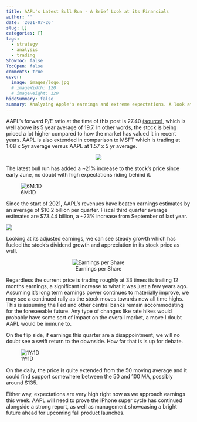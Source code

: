 ```yaml
---
title: AAPL's Latest Bull Run - A Brief Look at its Financials
author: ''
date: '2021-07-26'
slug: []
categories: []
tags: 
  - strategy
  - analysis
  - trading
ShowToc: false
TocOpen: false
comments: true
cover:
  image: images/logo.jpg
  # imageWidth: 120
  # imageHeight: 120
hideSummary: false
summary: Analyzing Apple's earnings and extreme expectations. A look at previous years and what's to come. 
---
```


AAPL's forward P/E ratio at the time of this post is 27.40 [(source)](https://finance.yahoo.com/quote/AAPL/key-statistics/), which is well above its 5 year average of 19.7. In other words, the stock is being priced a lot higher compared to how the market has valued it in recent years. AAPL is also extended in comparison to MSFT which is trading at 1.08 x 5yr average versus AAPL at 1.57 x 5 yr average. 

<center>
![](images/PEcombo2.png)
</center>

The latest bull run has added a ~21% increase to the stock's price since early June, no doubt with high expectations riding behind it.

![6M:1D](images/graph2.png)

Since the start of 2021, AAPL's revenues have beaten earnings estimates by an average of $10.2 billion per quarter. Fiscal third quarter average estimates are $73.44 billion, a ~23% increase from September of last year. 

![](images/graph4.png)



Looking at its adjusted earnings, we can see steady growth which has fueled the stock's dividend growth and appreciation in its stock price as well. 

<center>
![Earnings per Share](images/EPS.png)
</center> 


Regardless the current price is trading roughly at 33 times its trailing 12 months earnings, a significant increase to what it was just a few years ago. Assuming it's long term earnings power continues to materially improve, we may see a continued rally as the stock moves towards new all time highs. This is assuming the Fed and other central banks remain accommodating for the foreseeable future. Any type of changes like rate hikes would probably have some sort of impact on the overall market, a move I doubt AAPL would be immune to. 

On the flip side, if earnings this quarter are a disappointment, we will no doubt see a swift return to the downside. How far that is is up for debate.

![1Y:1D](images/graph3.png)

On the daily, the price is quite extended from the 50 moving average and it could find support somewhere between the 50 and 100 MA, possibly around $135. 

Either way, expectations are very high right now as we approach earnings this week. AAPL will need to prove the iPhone super cycle has continued alongside a strong report, as well as management showcasing a bright future ahead for upcoming fall product launches. 

